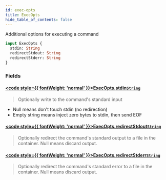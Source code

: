 ```yaml
---
id: exec-opts
title: ExecOpts
hide_table_of_contents: false
---
```








Additional options for executing a command

```graphql
input ExecOpts {
  stdin: String
  redirectStdout: String
  redirectStderr: String
}
```


### Fields

#### [<code style={{ fontWeight: 'normal' }}>ExecOpts.<b>stdin</b></code>](#)<Bullet />[`String`](/reference/api/scalars/string) <Badge class="secondary" text="scalar"/>
> Optionally write to the command's standard input

- Null means don't touch stdin (no redirection)
- Empty string means inject zero bytes to stdin, then send EOF
> 

#### [<code style={{ fontWeight: 'normal' }}>ExecOpts.<b>redirectStdout</b></code>](#)<Bullet />[`String`](/reference/api/scalars/string) <Badge class="secondary" text="scalar"/>
> Optionally redirect the command's standard output to a file in the container.
Null means discard output.
> 

#### [<code style={{ fontWeight: 'normal' }}>ExecOpts.<b>redirectStderr</b></code>](#)<Bullet />[`String`](/reference/api/scalars/string) <Badge class="secondary" text="scalar"/>
> Optionally redirect the command's standard error to a file in the container.
Null means discard output.
> 





